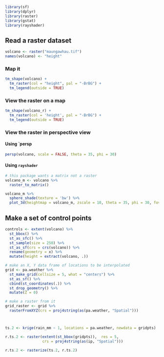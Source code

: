 
```r
library(sf)
library(dplyr)
library(raster)
library(gstat)
library(rayshader)
```

## Read a raster dataset
```r
volcano <- raster("maungawhau.tif")
names(volcano) <- "height"
```

### Map it
```r
tm_shape(volcano) + 
  tm_raster(col = "height", pal = "-BrBG") +
  tm_legend(outside = TRUE)
```

### View the raster on a map
```r
tm_shape(volcano_r) + 
  tm_raster(col = 'height', pal = "-BrBG") +
  tm_legend(outside = TRUE)
```

### View the raster in perspective view
#### Using `persp
```r
persp(volcano, scale = FALSE, theta = 35, phi = 30)
```

#### Using `rayshader`
```r
# this package wants a matrix not a raster
volcano_m <- volcano %>%
  raster_to_matrix()

volcano_m %>%
  sphere_shade(texture = 'bw') %>%
  plot_3d(heightmap = volcano_m, zscale = 10, theta = 35, phi = 30, fov = 5)
```

## Make a set of control points
```r
controls <- extent(volcano) %>% 
  st_bbox() %>% 
  st_as_sfc() %>% 
  st_sample(size = 250) %>% 
  st_as_sf(crs = crs(volcano)) %>%
  rename(geometry = x) %>%
  mutate(height = extract(volcano, .))
```




```r
# make an X, Y data frame of locations to be interpolated
grid <- pa.weather %>%
  st_make_grid(cellsize = 5, what = "centers") %>%
  st_as_sf() %>%
  cbind(st_coordinates(.)) %>%
  st_drop_geometry() %>%
  mutate(Z = 0)

# make a raster from it
grid_raster <- grid %>%
  rasterFromXYZ(crs = proj4string(as(pa.weather, "Spatial")))



ts.2 <- krige(rain_mm ~ 1, locations = pa.weather, newdata = gridpts)

r.ts.2 <- raster(extent(st_bbox(gridpts)),  res = 5, 
                 crs = proj4string(as(ip, "Spatial")))

r.ts.2 <- rasterize(ts.2, r.ts.2)
```